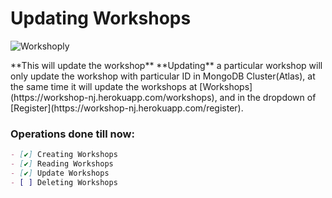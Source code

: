 
# Updating Workshops
<Bleed>![Workshoply](../../public/update.png)</Bleed>

<div className="p-4 border border-gray-200 dark:border-gray-900 rounded mt-6">
**This will update the workshop**

<Callout emoji="✅">
  **Updating** a particular workshop will only update the workshop with particular ID in MongoDB Cluster(Atlas), at the same time it will update the workshops at [Workshops](https://workshop-nj.herokuapp.com/workshops), and in the dropdown of [Register](https://workshop-nj.herokuapp.com/register).
</Callout>
</div>

### Operations done till now:
```markdown
- [✔️] Creating Workshops
- [✔️] Reading Workshops
- [✔️] Update Workshops
- [ ] Deleting Workshops
```